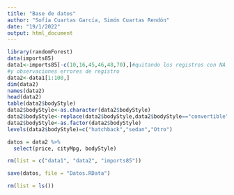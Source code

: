 ```yaml
---
title: "Base de datos"
author: "Sofía Cuartas García, Simón Cuartas Rendón"
date: "19/1/2022"
output: html_document
---
```


```r
library(randomForest)
data(imports85)
data1<-imports85[-c(10,16,45,46,48,70),]#quitando los registros con NA en price
#y observaciones errores de registro
data2<-data1[1:100,]
dim(data2)
names(data2)
head(data2)
table(data2$bodyStyle)
data2$bodyStyle<-as.character(data2$bodyStyle)
data2$bodyStyle<-replace(data2$bodyStyle,data2$bodyStyle=="convertible"|data2$bodyStyle=="hardtop"|data2$bodyStyle=="wagon","Otro")
data2$bodyStyle<-as.factor(data2$bodyStyle)
levels(data2$bodyStyle)=c("hatchback","sedan","Otro")
```
```r
datos = data2 %>% 
  select(price, cityMpg, bodyStyle)
```

```r
rm(list = c("data1", "data2", "imports85"))
```

```r
save(datos, file = "Datos.RData")
```

```r
rm(list = ls())
```

